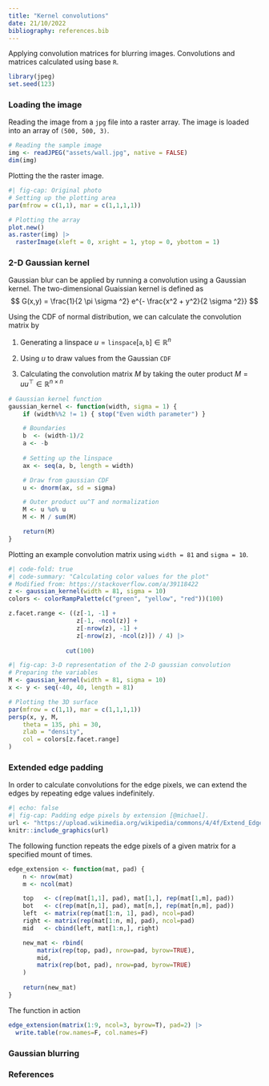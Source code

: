 ```yaml
---
title: "Kernel convolutions"
date: 21/10/2022
bibliography: references.bib
---
```


Applying convolution matrices for blurring images. Convolutions and matrices calculated using base ```R```.

```r
library(jpeg)
set.seed(123)
```

### Loading the image
Reading the image from a ```jpg``` file into a raster array. The image is loaded into an array of ```(500, 500, 3)```.

```r
# Reading the sample image
img <- readJPEG("assets/wall.jpg", native = FALSE)
dim(img)
```

Plotting the the raster image.

```r
#| fig-cap: Original photo
# Setting up the plotting area
par(mfrow = c(1,1), mar = c(1,1,1,1))

# Plotting the array
plot.new()
as.raster(img) |>
  rasterImage(xleft = 0, xright = 1, ytop = 0, ybottom = 1)
```

### 2-D Gaussian kernel

Gaussian blur can be applied by running a convolution using a Gaussian kernel. The two-dimensional Guaissian kernel is defined as 
$$
G(x,y) = \frac{1}{2 \pi \sigma ^2} e^{- \frac{x^2 + y^2}{2 \sigma ^2}}
$$

Using the CDF of normal distribution, we can calculate the convolution matrix by

1. Generating a linspace $u = \texttt{linspace}[\texttt{a}, \texttt{b}] \in \mathbb{R}^n$

2. Using $u$ to draw values from the Gaussian $\texttt{CDF}$

3. Calculating the convolution matrix $M$ by taking the outer product $M = uu^\top \in \mathbb{R}^{n \times n}$

```r
# Gaussian kernel function
gaussian_kernel <- function(width, sigma = 1) {
    if (width%%2 != 1) { stop("Even width parameter") }

    # Boundaries
    b  <- (width-1)/2
    a <- -b
    
    # Setting up the linspace
    ax <- seq(a, b, length = width)

    # Draw from gaussian CDF
    u <- dnorm(ax, sd = sigma)

    # Outer product uu^T and normalization
    M <- u %o% u
    M <- M / sum(M)

    return(M)
}
```

Plotting an example convolution matrix using ```width = 81``` and ```sigma = 10```.

```r
#| code-fold: true
#| code-summary: "Calculating color values for the plot"
# Modified from: https://stackoverflow.com/a/39118422
z <- gaussian_kernel(width = 81, sigma = 10)
colors <- colorRampPalette(c("green", "yellow", "red"))(100)

z.facet.range <- ((z[-1, -1] +
                   z[-1, -ncol(z)] +
                   z[-nrow(z), -1] +
                   z[-nrow(z), -ncol(z)]) / 4) |>
                
                cut(100)
```

```r
#| fig-cap: 3-D representation of the 2-D gaussian convolution
# Preparing the variables
M <- gaussian_kernel(width = 81, sigma = 10)
x <- y <- seq(-40, 40, length = 81)

# Plotting the 3D surface
par(mfrow = c(1,1), mar = c(1,1,1,1))
persp(x, y, M,
    theta = 135, phi = 30,
    zlab = "density",
    col = colors[z.facet.range]
)
```

### Extended edge padding

In order to calculate convolutions for the edge pixels, we can extend the edges by repeating edge values indefinitely.

```r
#| echo: false
#| fig-cap: Padding edge pixels by extension [@michael].
url <- "https://upload.wikimedia.org/wikipedia/commons/4/4f/Extend_Edge-Handling.png"
knitr::include_graphics(url)
```

The following function repeats the edge pixels of a given matrix for a specified mount of times.

```r
edge_extension <- function(mat, pad) {
    n <- nrow(mat)
    m <- ncol(mat)

    top   <- c(rep(mat[1,1], pad), mat[1,], rep(mat[1,m], pad))
    bot   <- c(rep(mat[n,1], pad), mat[n,], rep(mat[n,m], pad))
    left  <- matrix(rep(mat[1:n, 1], pad), ncol=pad)
    right <- matrix(rep(mat[1:n, m], pad), ncol=pad)
    mid   <- cbind(left, mat[1:n,], right)

    new_mat <- rbind(
        matrix(rep(top, pad), nrow=pad, byrow=TRUE),
        mid,
        matrix(rep(bot, pad), nrow=pad, byrow=TRUE)
    )
    
    return(new_mat)
}
```

The function in action
```r
edge_extension(matrix(1:9, ncol=3, byrow=T), pad=2) |>
  write.table(row.names=F, col.names=F)
```

### Gaussian blurring

### References

::: {#refs}
:::



